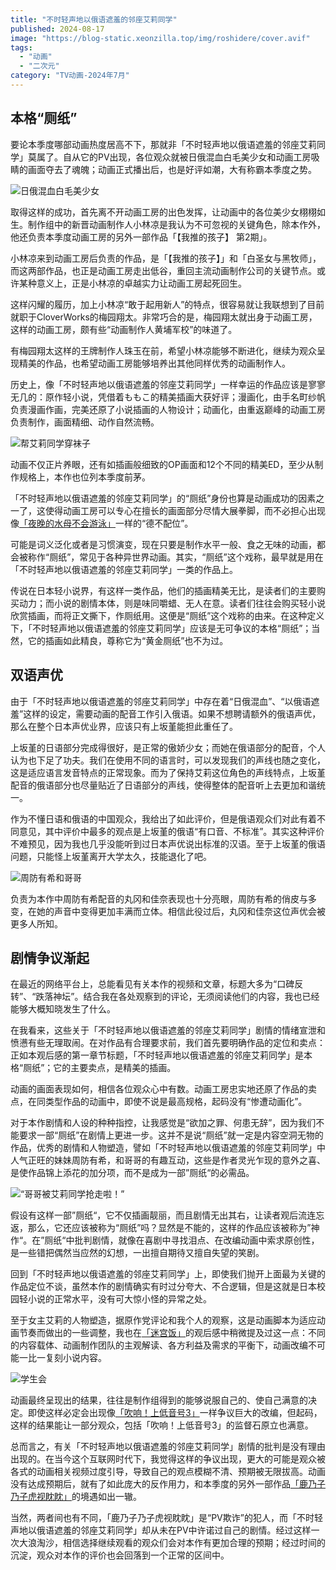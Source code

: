 ```yaml
---
title: "不时轻声地以俄语遮羞的邻座艾莉同学"
published: 2024-08-17
image: "https://blog-static.xeonzilla.top/img/roshidere/cover.avif"
tags:
  - "动画"
  - "二次元"
category: "TV动画-2024年7月"
---
```

## 本格“厕纸”
要论本季度哪部动画热度居高不下，那就非「不时轻声地以俄语遮羞的邻座艾莉同学」莫属了。自从它的PV出现，各位观众就被日俄混血白毛美少女和动画工房吸睛的画面夺去了魂魄；动画正式播出后，也是好评如潮，大有称霸本季度之势。

![日俄混血白毛美少女](https://blog-static.xeonzilla.top/img/roshidere/01.avif "日俄混血白毛美少女")

取得这样的成功，首先离不开动画工房的出色发挥，让动画中的各位美少女栩栩如生。制作组中的新晋动画制作人小林凉是我认为不可忽视的关键角色，除本作外，他还负责本季度动画工房的另外一部作品「【我推的孩子】 第2期」。

小林凉来到动画工房后负责的作品，是「【我推的孩子】」和「白圣女与黑牧师」，而这两部作品，也正是动画工房走出低谷，重回主流动画制作公司的关键节点。或许某种意义上，正是小林凉的卓越实力让动画工房起死回生。

这样闪耀的履历，加上小林凉“敢于起用新人”的特点，很容易就让我联想到了目前就职于CloverWorks的梅园翔太。非常巧合的是，梅园翔太就出身于动画工房，这样的动画工房，颇有些“动画制作人黄埔军校”的味道了。

有梅园翔太这样的王牌制作人珠玉在前，希望小林凉能够不断进化，继续为观众呈现精美的作品，也希望动画工房能够培养出其他同样优秀的动画制作人。

历史上，像「不时轻声地以俄语遮羞的邻座艾莉同学」一样幸运的作品应该是寥寥无几的：原作轻小说，凭借着ももこ的精美插画大获好评；漫画化，由手名町纱帆负责漫画作画，完美还原了小说插画的人物设计；动画化，由重返巅峰的动画工房负责制作，画面精细、动作自然流畅。

![帮艾莉同学穿袜子](https://blog-static.xeonzilla.top/img/roshidere/02.avif "帮艾莉同学穿袜子")

动画不仅正片养眼，还有如插画般细致的OP画面和12个不同的精美ED，至少从制作规格上，本作也位列本季度前茅。

「不时轻声地以俄语遮羞的邻座艾莉同学」的“厕纸”身份也算是动画成功的因素之一了，这使得动画工房可以专心在擅长的画面部分尽情大展拳脚，而不必担心出现像[「夜晚的水母不会游泳」](/posts/yorukura/)一样的“德不配位”。

可能是词义泛化或者是习惯演变，现在只要是制作水平一般、食之无味的动画，都会被称作“厕纸”，常见于各种异世界动画。其实，“厕纸”这个戏称，最早就是用在「不时轻声地以俄语遮羞的邻座艾莉同学」一类的作品上。

传说在日本轻小说界，有这样一类作品，他们的插画精美无比，是读者们的主要购买动力；而小说的剧情本体，则是味同嚼蜡、无人在意。读者们往往会购买轻小说欣赏插画，而将正文撕下，作厕纸用。这便是“厕纸”这个戏称的由来。在这种定义下，「不时轻声地以俄语遮羞的邻座艾莉同学」应该是无可争议的本格“厕纸”；当然，它的插画如此精良，尊称它为“黄金厕纸”也不为过。

## 双语声优
由于「不时轻声地以俄语遮羞的邻座艾莉同学」中存在着“日俄混血”、“以俄语遮羞”这样的设定，需要动画的配音工作引入俄语。如果不想聘请额外的俄语声优，那么在整个日本声优业界，应该只有上坂堇能担此重任了。

上坂堇的日语部分完成得很好，是正常的傲娇少女；而她在俄语部分的配音，个人认为也下足了功夫。我们在使用不同的语言时，可以发现我们的声线也随之变化，这是适应语言发音特点的正常现象。而为了保持艾莉这位角色的声线特点，上坂堇配音的俄语部分也尽量贴近了日语部分的声线，使得整体的配音听上去更加和谐统一。

作为不懂日语和俄语的中国观众，我给出了如此评价，但是俄语观众们对此有着不同意见，其中评价中最多的观点是上坂堇的俄语“有口音、不标准”。其实这种评价不难预见，因为我也几乎没能听到过日本声优说出标准的汉语。至于上坂堇的俄语问题，只能怪上坂堇离开大学太久，技能退化了吧。

![周防有希和哥哥](https://blog-static.xeonzilla.top/img/roshidere/03.avif "周防有希和哥哥")

负责为本作中周防有希配音的丸冈和佳奈表现也十分亮眼，周防有希的俏皮与多变，在她的声音中变得更加丰满而立体。相信此役过后，丸冈和佳奈这位声优会被更多人所知。

## 剧情争议渐起
在最近的网络平台上，总能看见有关本作的视频和文章，标题大多为“口碑反转”、“跌落神坛”。结合我在各处观察到的评论，无须阅读他们的内容，我也已经能够大概知晓发生了什么。

在我看来，这些关于「不时轻声地以俄语遮羞的邻座艾莉同学」剧情的情绪宣泄和愤懑有些无理取闹。在对作品有合理要求前，我们首先要明确作品的定位和卖点：正如本观后感的第一章节标题，「不时轻声地以俄语遮羞的邻座艾莉同学」是本格“厕纸”；它的主要卖点，是精美的插画。

动画的画面表现如何，相信各位观众心中有数。动画工房忠实地还原了作品的卖点，在同类型作品的动画中，即使不说是最高规格，起码没有“惨遭动画化”。

对于本作剧情和人设的种种指控，让我感觉是“欲加之罪、何患无辞”，因为我们不能要求一部“厕纸”在剧情上更进一步。这并不是说“厕纸”就一定是内容空洞无物的作品，优秀的剧情和人物塑造，譬如「不时轻声地以俄语遮羞的邻座艾莉同学」中人气正旺的妹妹周防有希，和哥哥的有趣互动，这些是作者灵光乍现的意外之喜、是使作品锦上添花的加分项，而不是成为一部”厕纸“的必需品。

![“哥哥被艾莉同学抢走啦！”](https://blog-static.xeonzilla.top/img/roshidere/04.avif "“哥哥被艾莉同学抢走啦！”")

假设有这样一部”厕纸“，它不仅插画靓丽，而且剧情无出其右，让读者观后流连忘返，那么，它还应该被称为“厕纸”吗？显然是不能的，这样的作品应该被称为”神作“。在”厕纸“中批判剧情，就像在喜剧中寻找泪点、在改编动画中索求原创性，是一些错把偶然当应然的幻想，一出擅自期待又擅自失望的笑剧。

回到「不时轻声地以俄语遮羞的邻座艾莉同学」上，即使我们抛开上面最为关键的作品定位不谈，虽然本作的剧情确实有时过分夸大、不合逻辑，但是这就是日本校园轻小说的正常水平，没有可大惊小怪的异常之处。

至于女主艾莉的人物塑造，据原作党评论和我个人的观察，这是动画脚本为适应动画节奏而做出的一些调整，我也在[「迷宫饭」](/posts/danjon_meshi/)的观后感中稍微提及过这一点：不同的内容载体、动画制作团队的主观解读、各方利益及需求的平衡下，动画改编不可能一比一复刻小说内容。

![学生会](https://blog-static.xeonzilla.top/img/roshidere/05.avif "学生会")

动画最终呈现出的结果，往往是制作组得到的能够说服自己的、使自己满意的决定。即使这样必定会出现像[「吹响！上低音号3」](/posts/sound_euphonium_season3/)一样争议巨大的改编，但起码，这样的结果能让一部分观众，包括「吹响！上低音号3」的监督石原立也满意。

总而言之，有关「不时轻声地以俄语遮羞的邻座艾莉同学」剧情的批判是没有理由出现的。在当今这个互联网时代下，我觉得这样的争议出现，更大的可能是观众被各式的动画相关视频过度引导，导致自己的观点模糊不清、预期被无限拔高。动画没有达成预期后，就有了如此庞大的反作用力，和本季度的另外一部作品[「鹿乃子乃子虎视眈眈」](/posts/shikanoko/)的境遇如出一辙。

当然，两者间也有不同，「鹿乃子乃子虎视眈眈」是“PV欺诈”的犯人，而「不时轻声地以俄语遮羞的邻座艾莉同学」却从未在PV中许诺过自己的剧情。经过这样一次大浪淘沙，相信选择继续观看的观众们会对本作有更加合理的预期；经过时间的沉淀，观众对本作的评价也会回落到一个正常的区间中。

